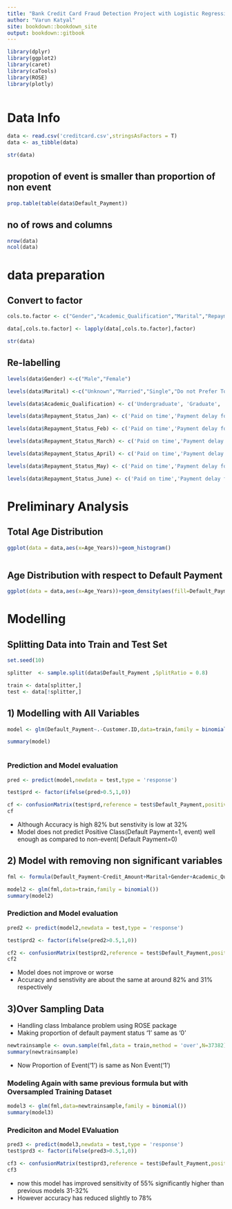 ```yaml
---
title: "Bank Credit Card Fraud Detection Project with Logistic Regression"
author: "Varun Katyal"
site: bookdown::bookdown_site
output: bookdown::gitbook
---
```



```r
library(dplyr)
library(ggplot2)
library(caret)
library(caTools)
library(ROSE)
library(plotly)



```

# Data Info


```r
data <- read.csv('creditcard.csv',stringsAsFactors = T)
data <- as_tibble(data)

str(data)
```

## propotion of event is smaller than proportion of non event

```r
prop.table(table(data$Default_Payment))

```

## no of rows and columns

```r
nrow(data)
ncol(data)
```

# data preparation



## Convert to factor

```r
cols.to.factor <- c("Gender","Academic_Qualification","Marital","Repayment_Status_Jan","Repayment_Status_Feb","Repayment_Status_March","Repayment_Status_April","Repayment_Status_May","Repayment_Status_June","Default_Payment")

data[,cols.to.factor] <- lapply(data[,cols.to.factor],factor)

str(data)
```

## Re-labelling

```r
levels(data$Gender) <-c("Male","Female")

levels(data$Marital) <-c("Unknown","Married","Single","Do not Prefer To say")

levels(data$Academic_Qualification) <- c('Undergraduate', 'Graduate', 'Postgraduate', 'Professional', 'Others', 'Unknown')

levels(data$Repayment_Status_Jan) <- c('Paid on time','Payment delay for one month', 'Payment delay for two months', 'Payment delay for three months', 'Payment delay for four months',  'Payment delay for five months',  'Payment delay for six months')

levels(data$Repayment_Status_Feb) <- c('Paid on time','Payment delay for one month', 'Payment delay for two months', 'Payment delay for three months', 'Payment delay for four months',  'Payment delay for five months',  'Payment delay for six months')

levels(data$Repayment_Status_March) <- c('Paid on time','Payment delay for one month', 'Payment delay for two months', 'Payment delay for three months', 'Payment delay for four months',  'Payment delay for five months',  'Payment delay for six months')

levels(data$Repayment_Status_April) <- c('Paid on time','Payment delay for one month', 'Payment delay for two months', 'Payment delay for three months', 'Payment delay for four months',  'Payment delay for five months',  'Payment delay for six months')

levels(data$Repayment_Status_May) <- c('Paid on time','Payment delay for one month', 'Payment delay for two months', 'Payment delay for three months', 'Payment delay for four months',  'Payment delay for five months',  'Payment delay for six months')

levels(data$Repayment_Status_June) <- c('Paid on time','Payment delay for one month', 'Payment delay for two months', 'Payment delay for three months', 'Payment delay for four months',  'Payment delay for five months',  'Payment delay for six months')

```

# Preliminary Analysis

## Total Age Distribution

```r
ggplot(data = data,aes(x=Age_Years))+geom_histogram()



```

## Age Distribution with respect to Default Payment

```r
ggplot(data = data,aes(x=Age_Years))+geom_density(aes(fill=Default_Payment),alpha=0.4)

```

# Modelling

## Splitting Data into Train and Test Set 

```r
set.seed(10)

splitter  <- sample.split(data$Default_Payment ,SplitRatio = 0.8)

train <- data[splitter,]
test <- data[!splitter,]


```

## 1) Modelling with All Variables
```r

model <- glm(Default_Payment~.-Customer.ID,data=train,family = binomial())

summary(model)



```


### Prediction and Model evaluation 

```r
pred <- predict(model,newdata = test,type = 'response')

test$prd <- factor(ifelse(pred>0.5,1,0))

cf <- confusionMatrix(test$prd,reference = test$Default_Payment,positive='1')
cf

```

* Although Accuracy is high 82% but senstivity is low at 32%
* Model does not predict Positive Class(Default Payment=1, event) well enough as compared to non-event( Default Payment=0)



## 2) Model with removing non significant variables

```r
fml <- formula(Default_Payment~Credit_Amount+Marital+Gender+Academic_Qualification+Age_Years+Repayment_Status_Jan+Previous_Payment_Jan)

model2 <- glm(fml,data=train,family = binomial())
summary(model2)
```

### Prediction and Model evaluation 


```r
pred2 <- predict(model2,newdata = test,type = 'response')

test$prd2 <- factor(ifelse(pred2>0.5,1,0))

cf2 <- confusionMatrix(test$prd2,reference = test$Default_Payment,positive='1')
cf2
```

* Model does not improve or worse
* Accuracy and senstivity are about the same at around 82% and 31% respectively




## 3)Over Sampling Data

* Handling class Imbalance problem using ROSE package
* Making proportion of default payment status '1' same as '0'

```r

newtrainsample <- ovun.sample(fml,data = train,method = 'over',N=37382)$data
summary(newtrainsample)
```
* Now Proportion of Event('1') is same as Non Event('1')

### Modeling Again with same previous formula but with Oversampled Training Dataset 

```r
model3 <- glm(fml,data=newtrainsample,family = binomial())
summary(model3)
```

### Prediciton and Model EValuation

```r
pred3 <- predict(model3,newdata = test,type = 'response')
test$prd3 <- factor(ifelse(pred3>0.5,1,0))

cf3 <- confusionMatrix(test$prd3,reference = test$Default_Payment,positive = '1')
cf3
```

* now this model has improved sensitivity of 55% significantly higher than previous models 31-32%
* However accuracy has reduced slightly to 78%

